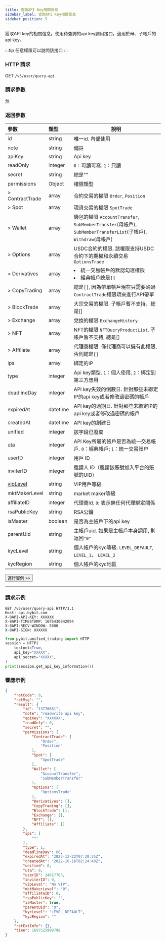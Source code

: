 ```yaml
---
title: 查詢API Key相關信息
sidebar_label: 查詢API Key相關信息
sidebar_position: 5
---
```

獲取API key的相關信息。使用待查詢的api key調用接口。適用於母、子帳戶的api key。

:::tip
任意權限可以訪問該接口
:::

### HTTP 請求
GET `/v5/user/query-api`

### 請求參數
無

### 返回參數
| 參數 | 類型 | 說明|
|:----- |:-----|----- |
|id |string |唯一id. 內部使用|
|note |string |備註 |
|apiKey |string |Api key |
|readOnly |integer |`0`：可讀可寫. `1`：只讀 |
|secret |string |總是"" |
|permissions |Object |權限類型 |
|> ContractTrade |array |合約交易的權限 `Order`, `Position` |
|> Spot |array |現貨交易的權限 `SpotTrade` |
|> Wallet |array |錢包的權限 `AccountTransfer`, `SubMemberTransfer`(母帳戶), `SubMemberTransferList`(子帳戶), `Withdraw`(母帳戶)|
|> Options |array |USDC合約的權限. 該權限支持USDC合約下的期權和永續交易 `OptionsTrade` |
|> Derivatives |array |<li>統一交易帳戶的默認勾選權限</li><li>經典帳戶總是`[]`</li> |
|> CopyTrading |array |總是`[]`, 因為帶單帳戶現在只需要通過`ContractTrade`權限項來進行API帶單|
|> BlockTrade |array |大宗交易的權限. 子帳戶暫不支持，總是[]|
|> Exchange |array |兌換的權限 `ExchangeHistory`|
|> NFT |array |NFT的權限 `NFTQueryProductList`. 子帳戶暫不支持, 總是[]|
|> Affiliate |array |代理商權限. 僅代理商可以擁有此權限, 否則總是`[]` |
|ips |array |綁定的IP|
|type |integer |Api key類型. `1`：個人使用, `2`：綁定到第三方應用 |
|deadlineDay |integer |API key失效的倒數日. 針對那些未綁定IP的api key或者修改過密碼的帳戶 |
|expiredAt |datetime |API key的過期日. 針對那些未綁定IP的api key或者修改過密碼的帳戶|
|createdAt |datetime |API key的創建日 |
|unified |integer |該字段已廢棄|
|uta |integer |API Key所屬的帳戶是否為統一交易帳戶. `0`：經典帳戶; `1`：統一交易账户 |
|userID |integer |用戶 ID |
|inviterID |integer |邀請人 ID（邀請該賬號加入平台的賬號的UID） |
|[vipLevel](../enum#viplevel) |string |VIP用戶等級 |
|mktMakerLevel |string |market maker等級 |
|affiliateID |integer |代理商Id. `0`: 表示無任何代理綁定關係 |
|rsaPublicKey |string |RSA公鑰 |
|isMaster |boolean |是否為主帳戶下的api key |
|parentUid |string |主帳戶uid. 如果是主帳戶本身調用, 則返回`"0"` |
|kycLevel |string |個人帳戶的kyc等級. `LEVEL_DEFAULT`, `LEVEL_1`， `LEVEL_2` |
|kycRegion |string |個人帳戶的kyc地區 |

<a href="/api-explorer/v5/user/apikey-info"><Button>運行實例 >></Button></a>

---

### 請求示例

<Tabs groupId="programming-languages">
<TabItem value="http" label="HTTP">

```http
GET /v5/user/query-api HTTP/1.1
Host: api.bybit.com
X-BAPI-API-KEY: XXXXXX
X-BAPI-TIMESTAMP: 1676430842094
X-BAPI-RECV-WINDOW: 5000
X-BAPI-SIGN: XXXXXX
```

</TabItem>
<TabItem value="python" label="Python">

```python
from pybit.unified_trading import HTTP
session = HTTP(
    testnet=True,
    api_key="XXXXX",
    api_secret="XXXXX",
)
print(session.get_api_key_information())
```

</TabItem>
</Tabs>

### 響應示例

```json
{
    "retCode": 0,
    "retMsg": "",
    "result": {
        "id": "13770661",
        "note": "readwrite api key",
        "apiKey": "XXXXXX",
        "readOnly": 0,
        "secret": "",
        "permissions": {
            "ContractTrade": [
                "Order",
                "Position"
            ],
            "Spot": [
                "SpotTrade"
            ],
            "Wallet": [
                "AccountTransfer",
                "SubMemberTransfer"
            ],
            "Options": [
                "OptionsTrade"
            ],
            "Derivatives": [],
            "CopyTrading": [],
            "BlockTrade": [],
            "Exchange": [],
            "NFT": [],
            "Affiliate": []
        },
        "ips": [
            "*"
        ],
        "type": 1,
        "deadlineDay": 66,
        "expiredAt": "2023-12-22T07:20:25Z",
        "createdAt": "2022-10-16T02:24:40Z",
        "unified": 0,
        "uta": 0,
        "userID": 24617703,
        "inviterID": 0,
        "vipLevel": "No VIP",
        "mktMakerLevel": "0",
        "affiliateID": 0,
        "rsaPublicKey": "",
        "isMaster": true,
        "parentUid": "0",
        "kycLevel": "LEVEL_DEFAULT",
        "kycRegion": ""
    },
    "retExtInfo": {},
    "time": 1697525990798
}
```

